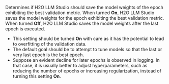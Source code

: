 Determines if H2O LLM Studio should save the model weights of the epoch exhibiting the best validation metric. When turned **On**, H2O LLM Studio saves the model weights for the epoch exhibiting the best validation metric. When turned **Off**, H2O LLM Studio saves the model weights after the last epoch is executed.

- This setting should be turned **On** with care as it has the potential to lead to overfitting of the validation data. 
- The default goal should be to attempt to tune models so that the last or very last epoch is the best epoch.  
- Suppose an evident decline for later epochs is observed in logging. In that case, it is usually better to adjust hyperparameters, such as reducing the number of epochs or increasing regularization, instead of turning this setting **On**.